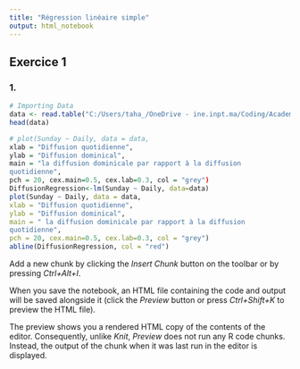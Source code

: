 ```yaml
---
title: "Régression linéaire simple"
output: html_notebook
---
```


## Exercice 1
### 1.

```r
# Importing Data
data <- read.table("C:/Users/taha_/OneDrive - ine.inpt.ma/Coding/Academic-Projects/Regression Models/Data/exercice1.txt",sep="," ,fill = TRUE,header = TRUE)
head(data)
```


```r
# plot(Sunday ~ Daily, data = data,
xlab = "Diffusion quotidienne",
ylab = "Diffusion dominical",
main = "la diffusion dominicale par rapport à la diffusion
quotidienne",
pch = 20, cex.main=0.5, cex.lab=0.3, col = "grey")
DiffusionRegression<-lm(Sunday ~ Daily, data=data)
plot(Sunday ~ Daily, data = data,
xlab = "Diffusion quotidienne",
ylab = "Diffusion dominical",
main = " la diffusion dominicale par rapport à la diffusion
quotidienne",
pch = 20, cex.main=0.5, cex.lab=0.3, col = "grey")
abline(DiffusionRegression, col = "red")
```

Add a new chunk by clicking the *Insert Chunk* button on the toolbar or by pressing *Ctrl+Alt+I*.

When you save the notebook, an HTML file containing the code and output will be saved alongside it (click the *Preview* button or press *Ctrl+Shift+K* to preview the HTML file).

The preview shows you a rendered HTML copy of the contents of the editor. Consequently, unlike *Knit*, *Preview* does not run any R code chunks. Instead, the output of the chunk when it was last run in the editor is displayed.
```r

```
